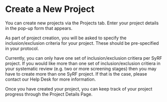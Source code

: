 # Create a New Project {#createProject}

You can create new projects via the Projects tab. Enter your project details in the pop-up form that appears.

As part of project creation, you will be asked to specify the inclusion/exclusion criteria for your project. These should be pre-specified in your protocol.

Currently, you can only have one set of inclusion/exclusion critiera per SyRF project. If you would like more than one set of inclusion/exclusion critiera in your systematic review (e.g. two or more screening stages) then you may have to create more than one SyRF project. If that is the case, please contact our Help Desk for more information.
<!-- syrf mail -->

Once you have created your project, you can keep track of your project progress through the Project Details Page.